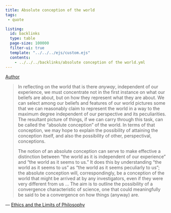 ```yaml
---
title: Absolute conception of the world
tags:
 - quote

listing:
  id: backlinks
  type: table
  page-size: 100000
  filter-ui: true
  template: "../../../ejs/custom.ejs"
  contents:
    - ../../../backlinks/absolute conception of the world.yml
---
```


[Author](/docs/phil/people/Bernard Williams.html)

>In reflecting on the world that is there _anyway_, independent of our experience, we must concentrate not in the first instance on what our beliefs are about, but on how they represent what they are about. We can select among our beliefs and features of our world pictures some that we can reasonably claim to represent the world in a way to the maximum degree independent of our perspective and its peculiarities. The resultant picture of things, if we can carry through this task, can be called the “absolute conception” of the world. In terms of that conception, we may hope to explain the possibility of attaining the conception itself, and also the possibility of other, perspectival, conceptions.
> 
> The notion of an absolute conception can serve to make effective a distinction between “the world as it is independent of our experience” and “the world as it seems to us.” It does this by understanding “the world as it seems to us” as “the world as it seems peculiarly to us”; the absolute conception will, correspondingly, be a conception of the world that might be arrived at by any investigators, even if they were very different from us … The aim is to outline the possibility of a convergence characteristic of science, one that could meaningfully be said to be a convergence on how things (anyway) are.

— [Ethics and the Limits of Philosophy](/docs/phil/works/Ethics and the Limits of Philosophy.html)
